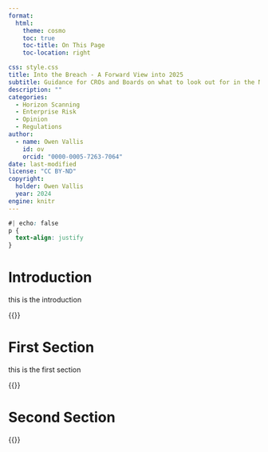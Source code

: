 ```yaml
---
format:
  html:
    theme: cosmo
    toc: true
    toc-title: On This Page
    toc-location: right

css: style.css
title: Into the Breach - A Forward View into 2025
subtitle: Guidance for CROs and Boards on what to look out for in the New Year
description: ""
categories: 
  - Horizon Scanning
  - Enterprise Risk
  - Opinion
  - Regulations
author: 
  - name: Owen Vallis
    id: ov
    orcid: "0000-0005-7263-7064"
date: last-modified
license: "CC BY-ND"
copyright: 
  holder: Owen Vallis
  year: 2024
engine: knitr
---
```

```css
#| echo: false
p {
  text-align: justify
}
```

# Introduction

this is the introduction

{{<lipsum>}}

# First Section

this is the first section

{{<lipsum>}}

# Second Section

{{<lipsum>}}


